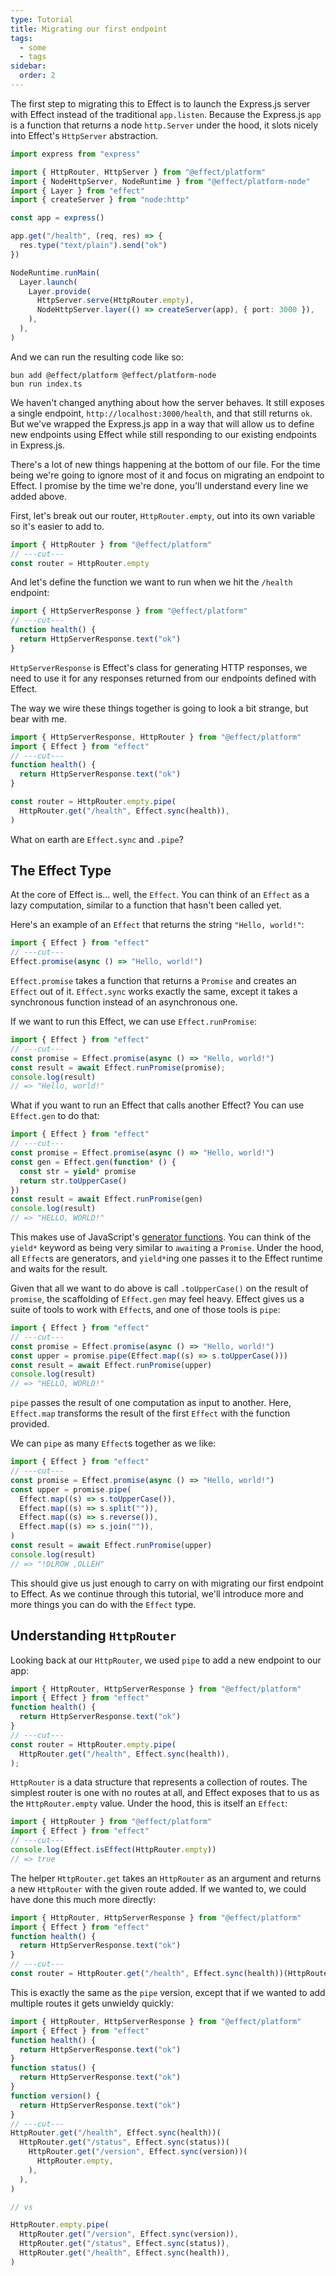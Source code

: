 ```yaml
---
type: Tutorial
title: Migrating our first endpoint
tags:
  - some
  - tags
sidebar:
  order: 2
---
```


The first step to migrating this to Effect is to launch the Express.js server
with Effect instead of the traditional `app.listen`. Because the Express.js
`app` is a function that returns a node `http.Server` under the hood, it slots
nicely into Effect's `HttpServer` abstraction.

```ts twoslash {3-6, 14-21}
import express from "express"

import { HttpRouter, HttpServer } from "@effect/platform"
import { NodeHttpServer, NodeRuntime } from "@effect/platform-node"
import { Layer } from "effect"
import { createServer } from "node:http"

const app = express()

app.get("/health", (req, res) => {
  res.type("text/plain").send("ok")
})

NodeRuntime.runMain(
  Layer.launch(
    Layer.provide(
      HttpServer.serve(HttpRouter.empty),
      NodeHttpServer.layer(() => createServer(app), { port: 3000 }),
    ),
  ),
)
```

And we can run the resulting code like so:

```shell
bun add @effect/platform @effect/platform-node
bun run index.ts
```

We haven't changed anything about how the server behaves. It still exposes a
single endpoint, `http://localhost:3000/health`, and that still returns `ok`.
But we've wrapped the Express.js app in a way that will allow us to define new
endpoints using Effect while still responding to our existing endpoints in
Express.js.

There's a lot of new things happening at the bottom of our file. For the time
being we're going to ignore most of it and focus on migrating an endpoint to
Effect. I promise by the time we're done, you'll understand every line we added
above.

First, let's break out our router, `HttpRouter.empty`, out into its own variable
so it's easier to add to.

```ts twoslash
import { HttpRouter } from "@effect/platform"
// ---cut---
const router = HttpRouter.empty
```

And let's define the function we want to run when we hit the `/health` endpoint:

```ts twoslash
import { HttpServerResponse } from "@effect/platform"
// ---cut---
function health() {
  return HttpServerResponse.text("ok")
}
```

`HttpServerResponse` is Effect's class for generating HTTP responses, we need to
use it for any responses returned from our endpoints defined with Effect.

The way we wire these things together is going to look a bit strange, but bear
with me.

```ts twoslash
import { HttpServerResponse, HttpRouter } from "@effect/platform"
import { Effect } from "effect"
// ---cut---
function health() {
  return HttpServerResponse.text("ok")
}

const router = HttpRouter.empty.pipe(
  HttpRouter.get("/health", Effect.sync(health)),
)
```

What on earth are `Effect.sync` and `.pipe`?

## The Effect Type

At the core of Effect is... well, the `Effect`. You can think of an `Effect` as
a lazy computation, similar to a function that hasn't been called yet.

Here's an example of an `Effect` that returns the string `"Hello, world!"`:

```ts twoslash
import { Effect } from "effect"
// ---cut---
Effect.promise(async () => "Hello, world!")
```

`Effect.promise` takes a function that returns a `Promise` and creates an
`Effect` out of it. `Effect.sync` works exactly the same, except it takes a
synchronous function instead of an asynchronous one.

If we want to run this Effect, we can use `Effect.runPromise`:

```ts twoslash {2}
import { Effect } from "effect"
// ---cut---
const promise = Effect.promise(async () => "Hello, world!")
const result = await Effect.runPromise(promise);
console.log(result)
// => "Hello, world!"
```

What if you want to run an Effect that calls another Effect? You can use
`Effect.gen` to do that:

```ts twoslash {2-5}
import { Effect } from "effect"
// ---cut---
const promise = Effect.promise(async () => "Hello, world!")
const gen = Effect.gen(function* () {
  const str = yield* promise
  return str.toUpperCase()
})
const result = await Effect.runPromise(gen)
console.log(result)
// => "HELLO, WORLD!"
```

This makes use of JavaScript's [generator functions][1]. You can think of the
`yield*` keyword as being very similar to `await`ing a `Promise`. Under the
hood, all `Effect`s are generators, and `yield*`ing one passes it to the Effect
runtime and waits for the result.

Given that all we want to do above is call `.toUpperCase()` on the result
of `promise`, the scaffolding of `Effect.gen` may feel heavy. Effect gives us
a suite of tools to work with `Effect`s, and one of those tools is `pipe`:

```ts twoslash {2}
import { Effect } from "effect"
// ---cut---
const promise = Effect.promise(async () => "Hello, world!")
const upper = promise.pipe(Effect.map((s) => s.toUpperCase()))
const result = await Effect.runPromise(upper)
console.log(result)
// => "HELLO, WORLD!"
```

`pipe` passes the result of one computation as input to another. Here,
`Effect.map` transforms the result of the first `Effect` with the function
provided.

We can `pipe` as many `Effect`s together as we like:

```ts twoslash {2-7}
import { Effect } from "effect"
// ---cut---
const promise = Effect.promise(async () => "Hello, world!")
const upper = promise.pipe(
  Effect.map((s) => s.toUpperCase()),
  Effect.map((s) => s.split("")),
  Effect.map((s) => s.reverse()),
  Effect.map((s) => s.join("")),
)
const result = await Effect.runPromise(upper)
console.log(result)
// => "!DLROW ,OLLEH"
```

This should give us just enough to carry on with migrating our first endpoint
to Effect. As we continue through this tutorial, we'll introduce more and more
things you can do with the `Effect` type.

## Understanding `HttpRouter`

Looking back at our `HttpRouter`, we used `pipe` to add a new endpoint to our
app:

```ts twoslash
import { HttpRouter, HttpServerResponse } from "@effect/platform"
import { Effect } from "effect"
function health() {
  return HttpServerResponse.text("ok")
}
// ---cut---
const router = HttpRouter.empty.pipe(
  HttpRouter.get("/health", Effect.sync(health)),
);
```

`HttpRouter` is a data structure that represents a collection of routes. The
simplest router is one with no routes at all, and Effect exposes that to us as
the `HttpRouter.empty` value. Under the hood, this is itself an `Effect`:

```ts twoslash
import { HttpRouter } from "@effect/platform"
import { Effect } from "effect"
// ---cut---
console.log(Effect.isEffect(HttpRouter.empty))
// => true
```

The helper `HttpRouter.get` takes an `HttpRouter` as an argument and returns a
new `HttpRouter` with the given route added. If we wanted to, we could have done
this much more directly:

```ts twoslash
import { HttpRouter, HttpServerResponse } from "@effect/platform"
import { Effect } from "effect"
function health() {
  return HttpServerResponse.text("ok")
}
// ---cut---
const router = HttpRouter.get("/health", Effect.sync(health))(HttpRouter.empty)
```

This is exactly the same as the `pipe` version, except that if we wanted to add
multiple routes it gets unwieldy quickly:

```ts twoslash
import { HttpRouter, HttpServerResponse } from "@effect/platform"
import { Effect } from "effect"
function health() {
  return HttpServerResponse.text("ok")
}
function status() {
  return HttpServerResponse.text("ok")
}
function version() {
  return HttpServerResponse.text("ok")
}
// ---cut---
HttpRouter.get("/health", Effect.sync(health))(
  HttpRouter.get("/status", Effect.sync(status))(
    HttpRouter.get("/version", Effect.sync(version))(
      HttpRouter.empty,
    ),
  ),
)

// vs

HttpRouter.empty.pipe(
  HttpRouter.get("/version", Effect.sync(version)),
  HttpRouter.get("/status", Effect.sync(status)),
  HttpRouter.get("/health", Effect.sync(health)),
)
```

[1]: https://developer.mozilla.org/en-US/docs/Web/JavaScript/Reference/Statements/function*
